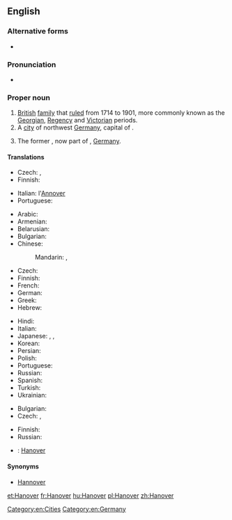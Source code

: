 ==English==

===Alternative forms===
* {{l|en|Hannover}}

===Pronunciation===
* {{IPA|/ˈhænˌoʊvɚ/}}

===Proper noun===
{{en-proper noun}}

# [[British]] [[family]] that [[rule]]d from 1714 to 1901, more commonly known as the [[Georgian]], [[Regency]] and [[Victorian]] periods.
# A [[city]] of northwest [[Germany]], capital of {{pedlink|Lower Saxony}}.
# {{context|historical|lang=en}} The former {{pedlink|Kingdom of Hanover}}, now part of {{pedlink|Lower Saxony}}, [[Germany]].

====Translations====
{{trans-top|British royal family}}
* Czech: {{t-|cs|Hannoverští|p}}, {{t-|cs|Hannoverská dynastie|f}}
* Finnish: {{t-|fi|Hanover}}
{{trans-mid}}
* Italian: l'[[Annover]] {{m}}
* Portuguese: {{t-|pt|Hanôver}}
{{trans-bottom}}

{{trans-top|German city}}
* Arabic: {{t-|ar|هانوفر|m|tr=hanuufar}}
* Armenian: {{t-|hy|Հանովեր|tr=Hanover}}
* Belarusian: {{t-|be|Гановер|m|tr=Hanóver}}
* Bulgarian: {{t-|bg|Хановер|m|tr=Hanóver}}
* Chinese:
*: Mandarin: {{t|cmn|漢諾威|sc=Hani}}, {{t|cmn|汉诺威|tr=Hànnuòwēi|sc=Hani}}
* Czech: {{t+|cs|Hannover|m}}
* Finnish: {{t+|fi|Hannover}}
* French: {{t+|fr|Hanovre|m}}
* German: {{t+|de|Hannover|n}}
* Greek: {{t+|el|Αννόβερο|tr=Annóvero}}
* Hebrew: {{t-|he|הנובר}}
{{trans-mid}}
* Hindi: {{t-|hi|हनोवर|tr=hanōvar}}
* Italian: {{t-|it|Annover|f}}
* Japanese: {{t-|ja|ハノーファー|tr=Hanōfā}}, {{t-|ja|ハノーヴァー|tr=Hanōvā}}, {{t-|ja|ハノーバー|tr=Hanōbā}}
* Korean: {{t-|ko|하노버|tr=Hanobeo|sc=Hang}}
* Persian: {{t-|fa|هانوفر}}
* Polish: {{t-|pl|Hanower|m}}
* Portuguese: {{t-|pt|Hanôver}}
* Russian: {{t-|ru|Ганновер|m|tr=Gannóver}}
* Spanish: {{t-|es|Hanóver|m}}
* Turkish: {{t-|tr|Hannover}}
* Ukrainian: {{t-|uk|Ганновер|m|tr=Hannóver}}
{{trans-bottom}}

{{trans-top|kingdom}}
* Bulgarian: {{t-|bg|Хановер|m|tr=Hanóver}}
* Czech: {{t-|cs|Hannoversko|n}}, {{t-|cs|Hannoverské království}}
{{trans-mid}}
* Finnish: {{t+|fi|Hannover}}
* Russian: {{t-|ru|Ганновер|m|tr=Gannóver}}
{{trans-bottom}}

{{checktrans-top}}
* {{ttbc|ca}}: [[Hanover]]
{{trans-mid}}
{{trans-bottom}}

====Synonyms====
* [[Hannover]]

[[Category:en:Cities]]
[[Category:en:Germany]]

[[et:Hanover]]
[[fr:Hanover]]
[[hu:Hanover]]
[[pl:Hanover]]
[[zh:Hanover]]